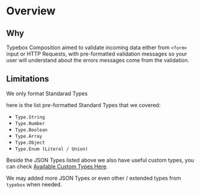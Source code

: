 # Overview

## Why
Typebox Composition aimed to validate incoming data either from `<form>` input or HTTP Requests,
with pre-formatted validation messages so your user will understand about the errors messages come from the validation.

## Limitations
We only format Standarad Types

here is the list pre-formatted Standard Types that we covered:
- `Type.String`
- `Type.Number`
- `Type.Boolean`
- `Type.Array`
- `Type.Object`
- `Type.Enum (Literal / Union)`

Beside the JSON Types listed above we also have useful custom types, you can check [Available Custom Types Here](/docs/custom-types).

We may added more JSON Types or even other / extended types from `typebox` when needed.
